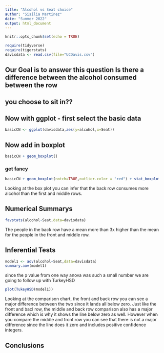 ```yaml
---
title: "Alcohol vs Seat choice"
author: "Sisilia Martinez"
date: "Summer 2022"
output: html_document
---
```


```r
knitr::opts_chunk$set(echo = TRUE)
```

```r
require(tidyverse)
require(tigerstats)
davisdata <- read.csv(file="UCDavis.csv")
```
## Our Goal is to answer this question Is there a difference between the alcohol consumed between the row
## you choose to sit in??

## Now with ggplot - first select the basic data

```r
basicCN <- ggplot(davisdata,aes(y=alcohol,x=Seat))
```
## Now add in boxplot

```r
basicCN + geom_boxplot()
```
  
  
### get fancy  

```r
basicCN + geom_boxplot(notch=TRUE,outlier.color = "red") + stat_boxplot(geom ='errorbar') + labs(title="Fancy notch boxplot \n with 2 lines")
```

Looking at the box plot you can infer that the back row consumes more alcohol than the first and middle rows.

## Numerical Summarys 

```r
favstats(alcohol~Seat,data=davisdata)
```
The people in the back row have a mean more than 3x higher than the mean for the people in the front and middle row.

## Inferential Tests

```r
model1 <- aov(alcohol~Seat,data=davisdata)
summary.aov(model1)
```

since the p value from one way anova was such a small number we are going to follow up with TurkeyHSD

```r
plot(TukeyHSD(model1))
```

Looking at the comparison chart, the front and back row you can see a major difference between the two since it lands all below zero. Just like the front and bacl row, the middle and back row comparison also has a major difference which is why it shows the line below zero as well. However when you compare the middle and front row you can see that there is not a major difference since the line does it zero and includes positive confidence integers.

## Conclusions


